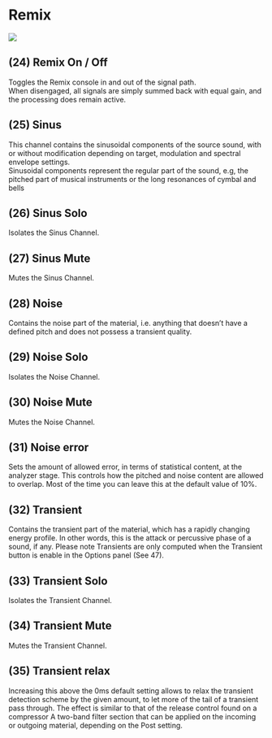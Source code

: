 # Remix

![](https://media.githubusercontent.com/media/FLUX-SE/doc_images/main/Plugins/ircam-trax/trax_06.png)

## (24) Remix On / Off
Toggles the Remix console in and out of the signal path.  
When disengaged, all signals are simply summed back with equal gain, and the processing does remain active.


## (25) Sinus
This channel contains the sinusoidal components of the source sound, with or without modification depending
on target, modulation and spectral envelope settings.   
Sinusoidal components represent the regular part of the sound, e.g, the pitched part of musical instruments or the
long resonances of cymbal and bells


## (26) Sinus Solo
Isolates the Sinus Channel.


## (27) Sinus Mute
Mutes the Sinus Channel.


## (28) Noise
Contains the noise part of the material, i.e. anything that doesn’t have a defined pitch and does not possess a 
transient quality.


## (29) Noise Solo
Isolates the Noise Channel.


## (30) Noise Mute
Mutes the Noise Channel.


## (31) Noise error
Sets the amount of allowed error, in terms of statistical content, at the analyzer stage. This controls how the pitched and
noise content are allowed to overlap. Most of the time you can leave this at the default value of 10%.


## (32) Transient
Contains the transient part of the material, which has a rapidly changing energy profile. In other words, this is the attack or
percussive phase of a sound, if any. Please note Transients are only computed when the Transient button is enable in the
Options panel (See 47).


## (33) Transient Solo
Isolates the Transient Channel.


## (34) Transient Mute
Mutes the Transient Channel.


## (35) Transient relax
Increasing this above the 0ms default setting allows to relax the transient detection scheme by the given amount, to let
more of the tail of a transient pass through. The effect is similar to that of the release control found on a compressor
A two-band filter section that can be applied on the incoming or outgoing material, depending on the Post setting.
